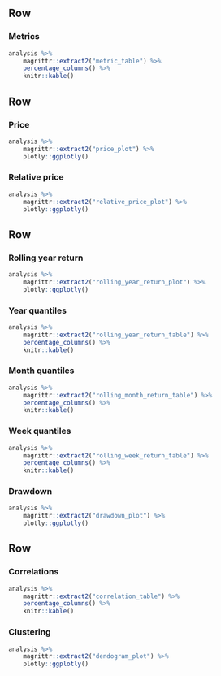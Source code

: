 Row
--------------------------------------------------------------------------------

### Metrics
```r
analysis %>% 
    magrittr::extract2("metric_table") %>% 
    percentage_columns() %>%
    knitr::kable()
```


Row
--------------------------------------------------------------------------------

### Price
```r
analysis %>% 
    magrittr::extract2("price_plot") %>% 
    plotly::ggplotly()
```

### Relative price
```r
analysis %>% 
    magrittr::extract2("relative_price_plot") %>% 
    plotly::ggplotly()
```


Row {.tabset .tabset-fade}
--------------------------------------------------------------------------------

### Rolling year return
```r
analysis %>% 
    magrittr::extract2("rolling_year_return_plot") %>% 
    plotly::ggplotly()
```

### Year quantiles
```r
analysis %>% 
    magrittr::extract2("rolling_year_return_table") %>%
    percentage_columns() %>%
    knitr::kable()
```

### Month quantiles
```r
analysis %>% 
    magrittr::extract2("rolling_month_return_table") %>%
    percentage_columns() %>%
    knitr::kable()
```

### Week quantiles
```r
analysis %>% 
    magrittr::extract2("rolling_week_return_table") %>% 
    percentage_columns() %>%
    knitr::kable()
```

### Drawdown
```r
analysis %>% 
    magrittr::extract2("drawdown_plot") %>% 
    plotly::ggplotly()
```


Row
--------------------------------------------------------------------------------

### Correlations
```r
analysis %>% 
    magrittr::extract2("correlation_table") %>% 
    percentage_columns() %>%
    knitr::kable()
```

### Clustering
```r
analysis %>% 
    magrittr::extract2("dendogram_plot") %>% 
    plotly::ggplotly()
```
